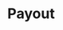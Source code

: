 ---
title: "Payout"
description: "Learn how to use the Payout API endpoint for processing payments through Paysecure."
openapi: "openapi POST /payouts"
---